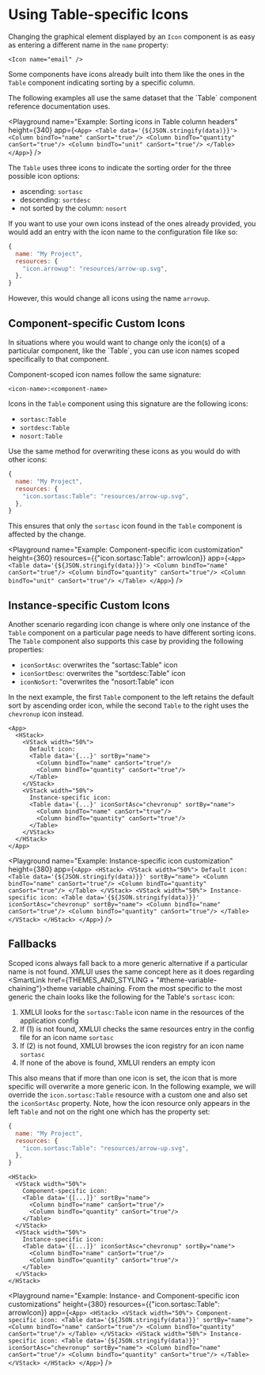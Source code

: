
# Using Table-specific Icons

Changing the graphical element displayed by an `Icon` component is as easy as entering a different name in the `name` property:

```ueml copy
<Icon name="email" />
```

Some components have icons already built into them like the ones in the `Table` component indicating sorting by a specific column.

<Callout type="info" emoji="📔">
    The following examples all use the same dataset that the `Table` component <SmartLink href={COMPONENT_TABLE}>reference
    documentation</SmartLink> uses.
</Callout>

<Playground
    name="Example: Sorting icons in Table column headers"
    height={340}
    app={`
    <App>
      <Table data='{${JSON.stringify(data)}}'>
        <Column bindTo="name" canSort="true"/>
        <Column bindTo="quantity" canSort="true"/>
        <Column bindTo="unit" canSort="true"/>
      </Table>
    </App>
  `}
/>

The `Table` uses three icons to indicate the sorting order for the three possible icon options:
- ascending: `sortasc`
- descending: `sortdesc`
- not sorted by the column: `nosort`

If you want to use your own icons instead of the ones already provided,
you would add an entry with the icon name to the configuration file like so:

```js
{
  name: "My Project",
  resources: {
    "icon.arrowup": "resources/arrow-up.svg",
  },
}
```

However, this would change all icons using the name `arrowup`.

## Component-specific Custom Icons

<Callout type="info" emoji="💡">
    In situations where you would want to change only the icon(s) of a particular component, like the `Table`,
    you can use icon names scoped specifically to that component.
</Callout>

Component-scoped icon names follow the same signature:

```
<icon-name>:<component-name>
```

Icons in the `Table` component using this signature are the following icons:
- `sortasc:Table`
- `sortdesc:Table`
- `nosort:Table`

Use the same method for overwriting these icons as you would do with other icons:

```js /icon.sortasc:Table/
{
  name: "My Project",
  resources: {
    "icon.sortasc:Table": "resources/arrow-up.svg",
  },
}
```

This ensures that only the `sortasc` icon found in the `Table` component is affected by the change.

<Playground
    name="Example: Component-specific icon customization"
    height={360}
    resources={{"icon.sortasc:Table": arrowIcon}}
    app={`
    <App>
      <Table data='{${JSON.stringify(data)}}'>
        <Column bindTo="name" canSort="true"/>
        <Column bindTo="quantity" canSort="true"/>
        <Column bindTo="unit" canSort="true"/>
      </Table>
    </App>
  `}
/>

## Instance-specific Custom Icons

Another scenario regarding icon change is where only one instance of the `Table` component on a particular page needs to have different sorting icons.
The `Table` component also supports this case by providing the following properties:
- `iconSortAsc`: overwrites the "sortasc:Table" icon
- `iconSortDesc`: overwrites the "sortdesc:Table" icon
- `iconNoSort`: "overwrites the "nosort:Table" icon

In the next example, the first `Table` component to the left retains the default sort by ascending order icon,
while the second `Table` to the right uses the `chevronup` icon instead.

```ueml copy /iconSortAsc="chevronup"/
<App>
  <HStack>
    <VStack width="50%">
      Default icon:
      <Table data='{...}' sortBy="name">
        <Column bindTo="name" canSort="true"/>
        <Column bindTo="quantity" canSort="true"/>
      </Table>
    </VStack>
    <VStack width="50%">
      Instance-specific icon:
      <Table data='{...}' iconSortAsc="chevronup" sortBy="name">
        <Column bindTo="name" canSort="true"/>
        <Column bindTo="quantity" canSort="true"/>
      </Table>
    </VStack>
  </HStack>
</App>
```

<Playground
    name="Example: Instance-specific icon customization"
    height={380}
    app={`
    <App>
      <HStack>
        <VStack width="50%">
          Default icon:
          <Table data='{${JSON.stringify(data)}}' sortBy="name">
            <Column bindTo="name" canSort="true"/>
            <Column bindTo="quantity" canSort="true"/>
          </Table>
        </VStack>
        <VStack width="50%">
          Instance-specific icon:
          <Table data='{${JSON.stringify(data)}}' iconSortAsc="chevronup" sortBy="name">
            <Column bindTo="name" canSort="true"/>
            <Column bindTo="quantity" canSort="true"/>
          </Table>
        </VStack>
      </HStack>
    </App>
  `}
/>

## Fallbacks

Scoped icons always fall back to a more generic alternative if a particular name is not found.
XMLUI uses the same concept here as it does regarding <SmartLink href={THEMES_AND_STYLING + "#theme-variable-chaining"}>theme variable chaining</SmartLink>.
From the most specific to the most generic the chain looks like the following for the Table's `sortasc` icon:

1. XMLUI looks for the `sortasc:Table` icon name in the resources of the application config
2. If (1) is not found, XMLUI checks the same resources entry in the config file for an icon name `sortasc`
3. If (2) is not found, XMLUI browses the icon registry for an icon name `sortasc`
4. If none of the above is found, XMLUI renders an empty icon

This also means that if more than one icon is set, the icon that is more specific will overwrite a more generic icon.
In the following example, we will override the `icon.sortasc:Table` resource with a custom one and also set the `iconSortAsc` property.
Note, how the icon resource only appears in the left `Table` and not on the right one which has the property set:

```js copy filename="config.ts"
{
  name: "My Project",
  resources: {
    "icon.sortasc:Table": "resources/arrow-up.svg",
  },
}
```

```ueml copy /iconSortAsc="chevronup"/ filename="Main.xmlui"
<HStack>
  <VStack width="50%">
    Component-specific icon:
    <Table data='{[...]}' sortBy="name">
      <Column bindTo="name" canSort="true"/>
      <Column bindTo="quantity" canSort="true"/>
    </Table>
  </VStack>
  <VStack width="50%">
    Instance-specific icon:
    <Table data='{[...]}' iconSortAsc="chevronup" sortBy="name">
      <Column bindTo="name" canSort="true"/>
      <Column bindTo="quantity" canSort="true"/>
    </Table>
  </VStack>
</HStack>
```

<Playground
    name="Example: Instance- and Component-specific icon customizations"
    height={380}
    resources={{"icon.sortasc:Table": arrowIcon}}
    app={`
    <App>
      <HStack>
        <VStack width="50%">
          Component-specific icon:
          <Table data='{${JSON.stringify(data)}}' sortBy="name">
            <Column bindTo="name" canSort="true"/>
            <Column bindTo="quantity" canSort="true"/>
          </Table>
        </VStack>
        <VStack width="50%">
          Instance-specific icon:
          <Table data='{${JSON.stringify(data)}}' iconSortAsc="chevronup" sortBy="name">
            <Column bindTo="name" canSort="true"/>
            <Column bindTo="quantity" canSort="true"/>
          </Table>
        </VStack>
      </HStack>
    </App>
  `}
/>
